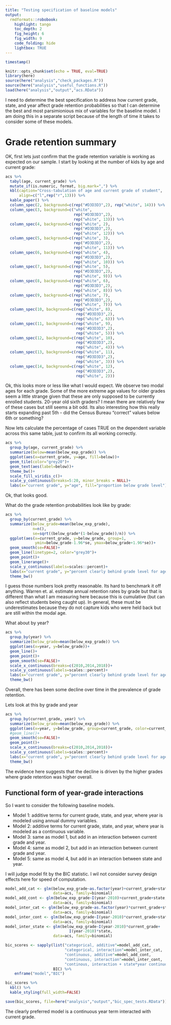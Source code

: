 ```yaml
---
title: "Testing specification of baseline models"
output: 
  rmdformats::robobook:
    highlight: tango
    toc_depth: 2
    fig_height: 6
    fig_width: 9
    code_folding: hide
    lightbox: TRUE
---
```


```r
timestamp()
```


```r
knitr::opts_chunk$set(echo = TRUE, eval=TRUE)
library(here)
source(here("analysis","check_packages.R"))
source(here("analysis","useful_functions.R"))
load(here("analysis","output","acs.RData"))
```

I need to determine the best specification to address how current grade, state, and year affect grade retention probabilities so that I can determine the best and most parsimionious mix of variables for the baseline model. I am doing this in a separate script because of the length of time it takes to consider some of these models.

# Grade retention summary

OK, first lets just confirm that the grade retention variable is working as expected on our sample. I start by looking at the number of kids by age and current grade:

```r
acs %>% 
  tabyl(age, current_grade) %>%
  mutate_if(is.numeric, format, big.mark=",") %>%
  kbl(caption="Cross-tabulation of age and current grade of student",
      align=c("l",rep("r",13))) %>%
  kable_paper() %>%
  column_spec(2, background=c(rep("#D3D3D3",2), rep("white", 14))) %>%
  column_spec(3, background=c("white", 
                              rep("#D3D3D3",2), 
                              rep("white", 13))) %>%
  column_spec(4, background=c(rep("white", 2), 
                              rep("#D3D3D3",2), 
                              rep("white", 12))) %>%
  column_spec(5, background=c(rep("white", 3), 
                              rep("#D3D3D3",2), 
                              rep("white", 11))) %>%
  column_spec(6, background=c(rep("white", 4), 
                              rep("#D3D3D3",2), 
                              rep("white", 10))) %>%
  column_spec(7, background=c(rep("white", 5), 
                              rep("#D3D3D3",2), 
                              rep("white", 9))) %>%
  column_spec(8, background=c(rep("white", 6), 
                              rep("#D3D3D3",2), 
                              rep("white", 8))) %>%
  column_spec(9, background=c(rep("white", 7), 
                              rep("#D3D3D3",2), 
                              rep("white", 7))) %>%
  column_spec(10, background=c(rep("white", 8), 
                               rep("#D3D3D3",2), 
                               rep("white", 6))) %>%
  column_spec(11, background=c(rep("white", 9), 
                               rep("#D3D3D3",2), 
                               rep("white", 5))) %>%
  column_spec(12, background=c(rep("white", 10), 
                               rep("#D3D3D3",2), 
                               rep("white", 4))) %>%
  column_spec(13, background=c(rep("white", 11), 
                               rep("#D3D3D3",2), 
                               rep("white", 3))) %>%
  column_spec(14, background=c(rep("white", 12), 
                               rep("#D3D3D3",2), 
                               rep("white", 2)))
```

Ok, this looks more or less like what I would expect. We observe two modal ages for each grade. Some of the more extreme age values for older grades seem a little strange given that these are only supposed to be currently enrolled students. 20-year old sixth graders? I mean there are relatively few of these cases but still seems a bit odd. Its also interesting how this really starts expanding past 5th - did the Census Bureau "correct" values below 6th or something?

Now lets calculate the percentage of cases TRUE on the dependent variable across this same table, just to confirm its all working correctly.

```r
acs %>%
  group_by(age, current_grade) %>%
  summarize(below=mean(below_exp_grade)) %>%
  ggplot(aes(x=current_grade, y=age, fill=below))+
  geom_tile(color="grey20")+
  geom_text(aes(label=below))+
  theme_bw()+
  scale_fill_viridis_c()+
  scale_y_continuous(breaks=5:20, minor_breaks = NULL)+
  labs(x="current grade", y="age", fill="proportion below grade level")
```

Ok, that looks good. 

What do the grade retention probabilities look like by grade:

```r
acs %>%
  group_by(current_grade) %>%
  summarize(below_grade=mean(below_exp_grade),
            n=n(),
            se=sqrt((below_grade*(1-below_grade))/n)) %>%
  ggplot(aes(x=current_grade, y=below_grade, group=1,
             ymin=below_grade-1.96*se, ymax=below_grade+1.96*se))+
  geom_smooth(se=FALSE)+
  geom_line(linetype=2, color="grey30")+
  geom_point()+
  geom_linerange()+
  scale_y_continuous(labels=scales::percent)+
  labs(x="current grade", y="percent clearly behind grade level for age")+
  theme_bw()
```

I guess those numbers look pretty reasonable. Its hard to benchmark it off anything. Warren et. al. estimate annual retention rates by grade but that is different than what I am measuring here because this is cumulative (but can also reflect students being caught up). In general, these must be underestimates because they do not capture kids who were held back but are still within the modal age.

What about by year?

```r
acs %>%
  group_by(year) %>%
  summarize(below_grade=mean(below_exp_grade)) %>%
  ggplot(aes(x=year, y=below_grade))+
  geom_line()+
  geom_point()+
  geom_smooth(se=FALSE)+
  scale_x_continuous(breaks=c(2010,2014,2018))+
  scale_y_continuous(labels=scales::percent)+
  labs(x="current grade", y="percent clearly behind grade level for age")+
  theme_bw()
```

Overall, there has been some decline over time in the prevalence of grade retention.

Lets look at this by grade and year

```r
acs %>%
  group_by(current_grade, year) %>%
  summarize(below_grade=mean(below_exp_grade)) %>%
  ggplot(aes(x=year, y=below_grade, group=current_grade, color=current_grade))+
  #geom_line()+
  geom_smooth(se=FALSE)+
  geom_point()+
  scale_x_continuous(breaks=c(2010,2014,2018))+
  scale_y_continuous(labels=scales::percent)+
  labs(x="current grade", y="percent clearly behind grade level for age")+
  theme_bw()
```

The evidence here suggests that the decline is driven by the higher grades where grade retention was higher overall.

## Functional form of year-grade interactions

So I want to consider the following baseline models.

- Model 1: additive terms for current grade, state, and year, where year is modeled using annual dummy variables.
- Model 2: additive terms for current grade, state, and year, where year is modeled as a continuous variable.
- Model 3: same as model 1, but add in an interaction between current grade and year.
- Model 4: same as model 2, but add in an interaction between current grade and year.
- Model 5: same as model 4, but add in an interaction between state and year.

I will judge model fit by the BIC statistic. I wil not consider survey design effects here for speed of computation.

```r
model_add_cat <- glm(below_exp_grade~as.factor(year)+current_grade+state, 
                     data=acs, family=binomial)
model_add_cont <- glm(below_exp_grade~I(year-2010)+current_grade+state, 
                     data=acs, family=binomial)
model_inter_cat <- glm(below_exp_grade~as.factor(year)*current_grade+state, 
                     data=acs, family=binomial)
model_inter_cont <- glm(below_exp_grade~I(year-2010)*current_grade+state, 
                     data=acs, family=binomial)
model_inter_state <- glm(below_exp_grade~I(year-2010)*current_grade+
                            I(year-2010)*state, 
                     data=acs, family=binomial)

bic_scores <- sapply(list("categorical, additive"=model_add_cat,
                          "categorical, interaction"=model_inter_cat, 
                          "continuous, additive"=model_add_cont, 
                          "continuous, interaction"=model_inter_cont,
                          "continous, interaction + state*year continuous interaction"=model_inter_state),
                     BIC) %>%
    enframe("model","BIC")

bic_scores %>%
  kbl() %>%
  kable_styling(full_width=FALSE)

save(bic_scores, file=here("analysis","output","bic_spec_tests.RData"))
```

The clearly preferred model is a continuous year term interacted with current grade.
